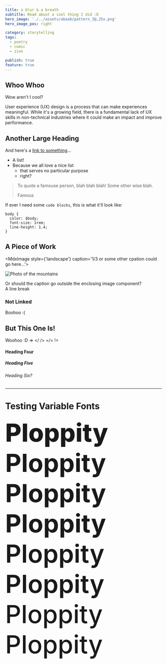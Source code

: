 ```yaml
---
title: a blur & a breath
subtitle: Read about a cool thing I did :D
hero_image: './../assets/abaab/pattern_3@,25x.png'
hero_image_pos: right

category: storytelling
tags:
  - poetry
  - comic
  - zine

publish: true
feature: true
---
```


## Whoo Whoo

Wow aren't I cool?

User experience (UX) design is a process that can make experiences meaningful. While it's a growing field, there is a fundamental lack of UX skills in non-technical industries where it could make an impact and improve performance.

## Another Large Heading

And here's a [link to something](/)...

* A list!
* Because we all love a nice list
  * that serves no particular purpose
  * right?

> To quote a famouse person, blah blah blah!
> Some other wise blah.
>
> Famous

If ever I need some `code blocks`, this is what it'll look like:
```
body {
  color: $body;
  font-size: 1rem;
  line-height: 1.4;
}
```

## A Piece of Work


<!-- ![Photo of the mountains](./../assets/wolfgang-hasselmann-yhH7ER4T0JI-unsplash.jpg) -->

<MdxImage
  style={'landscape'}
  caption='1/3 or some other cpation could go here...'>

  <img src='./../assets/wolfgang-hasselmann-yhH7ER4T0JI-unsplash.jpg' alt='Photo of the mountains' />

</MdxImage>

Or should the caption go outside the enclosing image component?  
A line break


### Not Linked

Boohoo :(

## But This One Is!

Woohoo :D => </ /> =/= !=

#### Heading Four

##### Heading Five

###### Heading Six?

---

# Testing Variable Fonts

<p style="font-size: 5rem; margin: 0; font-weight: 800">Ploppity</p>
<p style="font-size: 5rem; margin: 0; font-weight: 750">Ploppity</p>
<p style="font-size: 5rem; margin: 0; font-weight: 730">Ploppity</p>
<p style="font-size: 5rem; margin: 0; font-weight: 680">Ploppity</p>
<p style="font-size: 5rem; margin: 0; font-weight: 630">Ploppity</p>
<p style="font-size: 5rem; margin: 0; font-weight: 580">Ploppity</p>
<p style="font-size: 5rem; margin: 0; font-weight: 530">Ploppity</p>
<p style="font-size: 5rem; margin: 0; font-weight: 480">Ploppity</p>